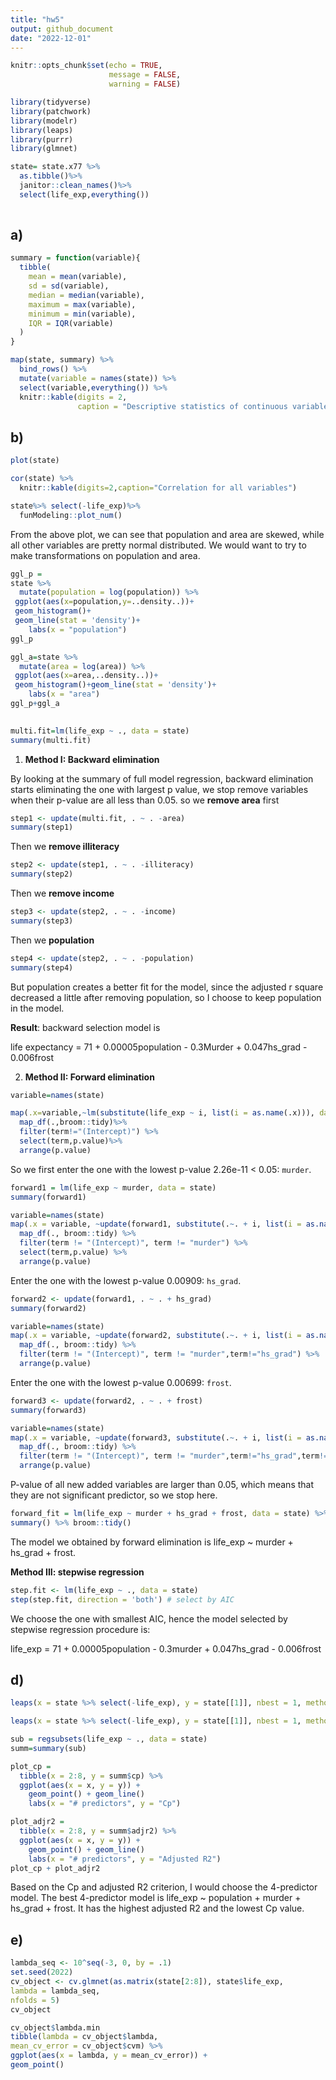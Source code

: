 ```yaml
---
title: "hw5"
output: github_document
date: "2022-12-01"
---
```


```r
knitr::opts_chunk$set(echo = TRUE,
                      message = FALSE,
                      warning = FALSE)
```

```r
library(tidyverse)
library(patchwork)
library(modelr)
library(leaps)
library(purrr)
library(glmnet)
```

```r
state= state.x77 %>%
  as.tibble()%>%
  janitor::clean_names()%>%
  select(life_exp,everything())
  
```

## a)
```r

summary = function(variable){
  tibble(
    mean = mean(variable),
    sd = sd(variable),
    median = median(variable),
    maximum = max(variable),
    minimum = min(variable),
    IQR = IQR(variable)
  )
}

map(state, summary) %>% 
  bind_rows() %>% 
  mutate(variable = names(state)) %>% 
  select(variable,everything()) %>%
  knitr::kable(digits = 2, 
               caption = "Descriptive statistics of continuous variables")
```

## b)

```r
plot(state)

cor(state) %>%
  knitr::kable(digits=2,caption="Correlation for all variables")

```

```r
state%>% select(-life_exp)%>%
  funModeling::plot_num()
```

From the above plot, we can see that population and area are skewed, while all other variables are pretty normal distributed. We would want to try to make transformations on population and area.

```r
ggl_p = 
state %>% 
  mutate(population = log(population)) %>% 
 ggplot(aes(x=population,y=..density..))+
 geom_histogram()+
 geom_line(stat = 'density')+
    labs(x = "population")
ggl_p

ggl_a=state %>%
  mutate(area = log(area)) %>% 
 ggplot(aes(x=area,..density..))+
 geom_histogram()+geom_line(stat = 'density')+
    labs(x = "area")
ggl_p+ggl_a
 
```

```r
multi.fit=lm(life_exp ~ ., data = state)
summary(multi.fit)
```

1) __Method I: Backward elimination__

By looking at the summary of full model regression, backward elimination starts eliminating the one with largest p value, we stop remove variables when their p-value are all less than 0.05. so we __remove area__ first

```r
step1 <- update(multi.fit, . ~ . -area)
summary(step1)
```

Then we __remove illiteracy__

```r
step2 <- update(step1, . ~ . -illiteracy)
summary(step2)
```

Then we __remove income__

```r
step3 <- update(step2, . ~ . -income)
summary(step3)
```

Then we __population__

```r
step4 <- update(step2, . ~ . -population)
summary(step4)
```

But population creates a better fit for the model, since the adjusted r square decreased a little after removing population, so I choose to keep population in the model.

__Result__: backward selection model is 

life expectancy = 71 + 0.00005population - 0.3Murder + 0.047hs_grad - 0.006frost

2) __Method II: Forward elimination__

```r
variable=names(state)

map(.x=variable,~lm(substitute(life_exp ~ i, list(i = as.name(.x))), data = state)) %>%
  map_df(.,broom::tidy)%>%
  filter(term!="(Intercept)") %>%
  select(term,p.value)%>%
  arrange(p.value)
```

So we first enter the one with the lowest p-value 2.26e-11 < 0.05: `murder`.

```r
forward1 = lm(life_exp ~ murder, data = state) 
summary(forward1)
```


```r
variable=names(state)
map(.x = variable, ~update(forward1, substitute(.~. + i, list(i = as.name(.x))))) %>% 
  map_df(., broom::tidy) %>% 
  filter(term != "(Intercept)", term != "murder") %>% 
  select(term,p.value) %>%
  arrange(p.value)
```
Enter the one with the lowest p-value 0.00909: `hs_grad`.
```r
forward2 <- update(forward1, . ~ . + hs_grad)
summary(forward2)
```

```r
variable=names(state)
map(.x = variable, ~update(forward2, substitute(.~. + i, list(i = as.name(.x))))) %>% 
  map_df(., broom::tidy) %>% 
  filter(term != "(Intercept)", term != "murder",term!="hs_grad") %>% 
  arrange(p.value)

```

Enter the one with the lowest p-value 0.00699: `frost`.
```r
forward3 <- update(forward2, . ~ . + frost) 
summary(forward3)
```

```r
variable=names(state)
map(.x = variable, ~update(forward3, substitute(.~. + i, list(i = as.name(.x))))) %>% 
  map_df(., broom::tidy) %>% 
  filter(term != "(Intercept)", term != "murder",term!="hs_grad",term!="frost") %>% 
  arrange(p.value)

```

P-value of all new added variables are larger than 0.05, which means that they are not significant predictor, so we stop here.

```r
forward_fit = lm(life_exp ~ murder + hs_grad + frost, data = state) %>%
summary() %>% broom::tidy()
```

The model we obtained by forward elimination is life_exp ~ murder + hs_grad + frost.

__Method III: stepwise regression__
```r
step.fit <- lm(life_exp ~ ., data = state)
step(step.fit, direction = 'both') # select by AIC 
```
We choose the one with smallest AIC, hence the model selected by stepwise regression procedure is:  

life_exp = 71 + 0.00005population - 0.3murder + 0.047hs_grad - 0.006frost

## d)
```r
leaps(x = state %>% select(-life_exp), y = state[[1]], nbest = 1, method = "Cp")
```

```r
leaps(x = state %>% select(-life_exp), y = state[[1]], nbest = 1, method = "adjr2")

```

```r
sub = regsubsets(life_exp ~ ., data = state)
summ=summary(sub) 

```

```r
plot_cp = 
  tibble(x = 2:8, y = summ$cp) %>% 
  ggplot(aes(x = x, y = y)) +
    geom_point() + geom_line()
    labs(x = "# predictors", y = "Cp")

plot_adjr2 = 
  tibble(x = 2:8, y = summ$adjr2) %>% 
  ggplot(aes(x = x, y = y)) +
    geom_point() + geom_line()
    labs(x = "# predictors", y = "Adjusted R2")
plot_cp + plot_adjr2
```

Based on the Cp and adjusted R2 criterion, I would choose the 4-predictor model. The best 4-predictor model is life_exp ~ population + murder + hs_grad + frost. It has the highest adjusted R2 and the lowest Cp value.

## e)

```r
lambda_seq <- 10^seq(-3, 0, by = .1)
set.seed(2022)
cv_object <- cv.glmnet(as.matrix(state[2:8]), state$life_exp,
lambda = lambda_seq,
nfolds = 5)
cv_object

```

```r
cv_object$lambda.min
tibble(lambda = cv_object$lambda,
mean_cv_error = cv_object$cvm) %>%
ggplot(aes(x = lambda, y = mean_cv_error)) +
geom_point()
```
